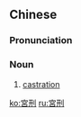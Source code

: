 ==Chinese==
{{zh-forms|s=宫刑}}
{{zh-wp}}

===Pronunciation===
{{zh-pron
|m=gōngxíng
|c=gung1 jing4
|cat=n
}}

===Noun===
{{zh-noun}}

# {{lb|zh|historical}} [[castration]] {{gloss|as a form of punishment}}

[[ko:宮刑]]
[[ru:宮刑]]